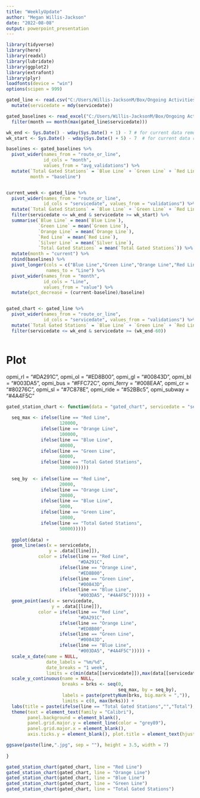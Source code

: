 ```yaml
---
title: "WeeklyUpdate"
author: "Megan Willis-Jackson"
date: "2022-08-08"
output: powerpoint_presentation
---
```


```r
library(tidyverse)
library(here)
library(readxl)
library(lubridate)
library(ggplot2)
library(extrafont)
library(plyr)
loadfonts(device = "win")
options(scipen = 999)

```


```r
gated_line <- read.csv("C:/Users/Willis-JacksonM/Box/Ongoing Activities/Ridership/COVID-specific Work/downloadable data for public/CSVs for public download/2022.08.02 MBTA Gated Station Validations by line 2018-22.csv") %>%
  mutate(servicedate = mdy(servicedate))

gated_baselines <- read_excel("C:/Users/Willis-JacksonM/Box/Ongoing Activities/Ridership/COVID-specific Work/Weekly Updates/Daily One-Page Update 2022.08.03.xlsx", sheet = "Baselines") %>%
  filter(month == month(max(gated_line$servicedate)))


```


```r
wk_end <- Sys.Date() - wday(Sys.Date() + 1) - 7 # for current data remove this minus 7
wk_start <- Sys.Date() - wday(Sys.Date() + 5) - 7  # for current data remove this minus 7

baselines <- gated_baselines %>%
  pivot_wider(names_from = "route_or_line",
              id_cols = "month",
              values_from = "avg_validations") %>%
  mutate(`Total Gated Stations` = `Blue Line` + `Green Line` + `Red Line` + `Orange Line` + `Silver Line`,
         month = "baseline")


current_week <- gated_line %>%
  pivot_wider(names_from = "route_or_line", 
              id_cols = "servicedate", values_from = "validations") %>%
  mutate(`Total Gated Stations` = `Blue Line` + `Green Line` + `Red Line` + `Orange Line` + `Silver Line`) %>%
  filter(servicedate <= wk_end & servicedate >= wk_start) %>%
  summarise(`Blue Line` = mean(`Blue Line`),
            `Green Line` = mean(`Green Line`),
            `Orange Line` = mean(`Orange Line`),
            `Red Line` = mean(`Red Line`),
            `Silver Line` = mean(`Silver Line`),
            `Total Gated Stations` = mean(`Total Gated Stations`)) %>%
  mutate(month = "current") %>%
  rbind(baselines) %>%
  pivot_longer(cols = c("Blue Line","Green Line","Orange Line","Red Line","Silver Line","Total Gated Stations" ),
               names_to = "Line") %>%
  pivot_wider(names_from = "month",
              id_cols = "Line",
              values_from = "value") %>%
  mutate(pct_decrease = (current-baseline)/baseline)


gated_chart <- gated_line %>%
  pivot_wider(names_from = "route_or_line", 
              id_cols = "servicedate", values_from = "validations") %>%
  mutate(`Total Gated Stations` = `Blue Line` + `Green Line` + `Red Line` + `Orange Line` + `Silver Line`) %>%
  filter(servicedate <= wk_end & servicedate >= (wk_end-60))



```


# Plot

opmi_rl = "#DA291C",
    opmi_ol = "#ED8B00",
    opmi_gl = "#00843D",
    opmi_bl = "#003DA5",
    opmi_bus = "#FFC72C",
    opmi_ferry = "#008EAA",
    opmi_cr = "#80276C",
    opmi_sl = "#7C878E",
    opmi_ride = "#52BBc5",
    opmi_subway = "#4A4F5C"

```r
gated_station_chart <- function(data = "gated_chart", servicedate = "servicedate", line){
  
  seq_max <- ifelse(line == "Red Line",
                    120000,
             ifelse(line == "Orange Line",
                    100000,
             ifelse(line == "Blue Line",
                    40000,
             ifelse(line == "Green Line",
                    60000,
             ifelse(line == "Total Gated Stations",
                    300000)))))
  
  seq_by  <- ifelse(line == "Red Line",
                    20000,
             ifelse(line == "Orange Line",
                    20000,
             ifelse(line == "Blue Line",
                    5000,
             ifelse(line == "Green Line",
                    10000,
             ifelse(line == "Total Gated Stations",
                    50000)))))
  
  ggplot(data) +
  geom_line(aes(x = servicedate,
                y = .data[[line]]), 
            color = ifelse(line == "Red Line",
                           "#DA291C",
                    ifelse(line == "Orange Line",
                           "#ED8B00",
                    ifelse(line == "Green Line",
                           "#00843D",
                    ifelse(line == "Blue Line",
                           "#003DA5", "#4A4F5C"))))) +
  geom_point(aes(x = servicedate,
                 y = .data[[line]]), 
            color = ifelse(line == "Red Line",
                           "#DA291C",
                    ifelse(line == "Orange Line",
                           "#ED8B00",
                    ifelse(line == "Green Line",
                           "#00843D",
                    ifelse(line == "Blue Line",
                           "#003DA5", "#4A4F5C"))))) +
  scale_x_date(name = NULL,
               date_labels = "%m/%d",
               date_breaks = "1 week",
               limits = c(min(data[[servicedate]]),max(data[[servicedate]]))) +
  scale_y_continuous(name = NULL,
                     breaks = brks <- seq(0, 
                                          seq_max, by = seq_by),
                     labels = paste(prettyNum(brks, big.mark = ",")),
                     limits = c(0, max(brks))) +
  labs(title = paste(ifelse(line == "Total Gated Stations","","Total"),line,"Validations, Last 60 Days")) +
  theme(text = element_text(family = "Calibri"),
        panel.background = element_blank(), 
        panel.grid.major.y = element_line(color = "grey89"),
        panel.grid.major.x = element_blank(),
        axis.ticks.y = element_blank(), plot.title = element_text(hjust = .5, face = "bold"))

ggsave(paste(line,".jpg", sep = ""), height = 3.5, width = 7)
  
}

gated_station_chart(gated_chart, line = "Red Line")
gated_station_chart(gated_chart, line = "Orange Line")
gated_station_chart(gated_chart, line = "Blue Line")
gated_station_chart(gated_chart, line = "Green Line")
gated_station_chart(gated_chart, line = "Total Gated Stations")






```


















